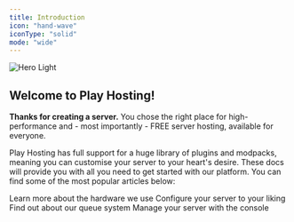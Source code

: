 ```yaml
---
title: Introduction
icon: "hand-wave"
iconType: "solid"
mode: "wide"
---
```


<img src="/assets/banner.png" alt="Hero Light" />

## Welcome to Play Hosting!

**Thanks for creating a server.** You chose the right place for high-performance and - most importantly - FREE server hosting, available for everyone.

Play Hosting has full support for a huge library of plugins and modpacks, meaning you can customise your server to your heart's desire. These docs will provide you with all you need to get started with our platform. You can find some of the most popular articles below:

<CardGroup cols={2}>
  <Card title="Hardware" icon="microchip" href="/hardware">
    Learn more about the hardware we use
  </Card>
  <Card title="Setting up your server" icon="gear" href="/minecraft/setup">
    Configure your server to your liking
  </Card>
  <Card title="Joining the queue" icon="clock" href="/minecraft/queue">
    Find out about our queue system
  </Card>
  <Card title="Using the console" icon="terminal" href="/minecraft/queue">
    Manage your server with the console
  </Card>
</CardGroup>
